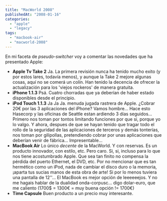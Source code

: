 ```yaml
---
title: "MacWorld 2008"
publishedAt: "2008-01-16"
categories: 
  - "apple"
  - "legacy"
tags: 
  - "macbook-air"
  - "macworld-2008"
---
```


En mi faceta de _pseudo-switcher_ voy a comentar las novedades que ha presentado Apple:

- **Apple Tv Take 2** Ja. La primera revisión nunca ha tenido mucho exito (y por estos lares, todavía menos), y aunque la Take 2 mejore algunas cosas, aquí no se comerá un colín. Han tenido la decencia de ofrecer la actualización para los 'viejos rockeros' de manera gratuita.
- **iPhone 1.1.3** Psá. Cuatro chorradas que ya deberían de haber estado disponibles desde el principio.
- **iPod Touch 1.1.3** Ja Ja Ja. menuda jugada rastrera de Apple. ¿Cobrar 20€ por las 3 aplicaciones del iPhone? Vamos hombre... Hace esto Hasecorp y las oficinas de Seattle estan ardiendo 3 días seguidos... Primero nos toman por tontos limitando funciones por que si, porque yo lo valgo. Y ahora, despues de que se hayan tenido que tragar todo el rollo de la seguridad de las aplicaciones de terceros y demás tonterías, nos toman por gilipollas, pretendiendo cobrar por unas aplicaciones que deberían venir de fábrica... Impresentable...
- **MacBook Air** Lo único _decente_ de la MacWorld. Y con reservas. Es un producto innovador, con estilo, etc. Pero caro. Si, si, incluso para lo que nos tiene acostumbrado Apple. Que sea tan finito no compensa la pérdida del puerto Ethernet, el DVD, etc. Por no mencionar que es tan hermético como un iPod, nada de cambiar el disco duro o la memoria, ¡aparta tus sucias manos de esta obra de arte! Si por lo menos tuviera una pantalla de 12''... El MacBook es mejor opción de leeeeeejos. Y no me hagais hablar de la dualidad onda-corpusc... digo dolar-euro, que me caliento (1700$ = 1300€ = muy buena opción != 1700€)
- **Time Capsule** Buen producto a un precio muy interesante.
